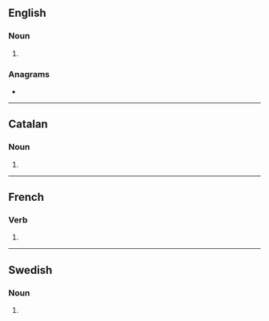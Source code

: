 ==English==

===Noun===
{{head|en|noun form}}

# {{plural of|en|cession}}

===Anagrams===
* {{anagrams|en|a=ceinosss|cosiness|scioness}}

----

==Catalan==

===Noun===
{{head|ca|noun form}}

# {{plural of|ca|cessió}}

----

==French==

===Verb===
{{head|fr|verb form}}

# {{inflection of|fr|cesser||1|p|impf|indc|;|1|p|pres|subj}}

----

==Swedish==

===Noun===
{{head|sv|noun form}}

# {{sv-noun-form-indef-gen|cession}}